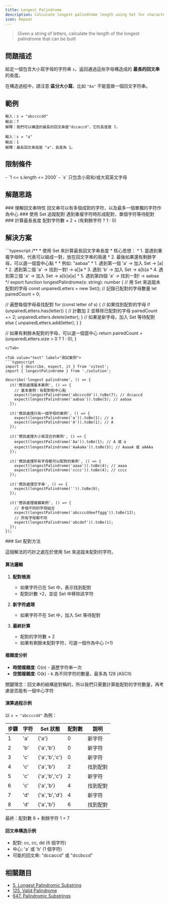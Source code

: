 ```yaml
---
title: Longest Palindrome
description: Calculate longest palindrome length using Set for character pairing
icon: Repeat
---
```



> Given a string of letters, calculate the length of the longest palindrome that can be built

## 問題描述

給定一個包含大小寫字母的字符串 `s`，返回通過這些字母構造成的 **最長的回文串** 的長度。

在構造過程中，請注意 **區分大小寫**。比如 `"Aa"` 不能當做一個回文字符串。

## 範例

```
輸入：s = "abccccdd"
輸出：7
解釋：我們可以構造的最長的回文串是"dccaccd"，它的長度是 7。

輸入：s = "a"
輸出：1
解釋：最長回文串就是 "a"，長度為 1。
```

## 限制條件

<Callout type="info">
- `1 <= s.length <= 2000`
- `s` 只包含小寫和/或大寫英文字母
</Callout>

## 解題思路

<Steps>

<Step>
### 理解回文串特性
回文串可以有多個成對的字符，以及最多一個單獨的字符作為中心
</Step>

<Step>
### 使用 Set 追蹤配對
遇到重複字符時形成配對，單個字符等待配對
</Step>

<Step>
### 計算最長長度
配對字符數 × 2 + (有剩餘字符 ? 1 : 0)
</Step>

</Steps>

## 解決方案

<Tabs>
<Tab value="solution" label="TypeScript 解答">
```typescript
/**
 * 使用 Set 來計算最長回文字串長度
 * 核心思想：
 * 1. 當遇到重複字母時，代表可以組成一對，放在回文字串的兩邊
 * 2. 最後如果還有剩餘字母，可以選一個當中心點
 *
 * 例如: "aabaa"
 * 1. 遇到第一個 'a' -> 加入 Set -> [a]
 * 2. 遇到第二個 'a' -> 找到一對! -> a[]a
 * 3. 遇到 'b' -> 加入 Set -> a[b]a
 * 4. 遇到第三個 'a' -> 加入 Set -> a[b]a[a]
 * 5. 遇到第四個 'a' -> 找到一對! -> aabaa
 */
export function longestPalindrome(s: string): number {
  // 用 Set 來追蹤未配對的字母
  const unpairedLetters = new Set<string>();
  // 記錄已配對的字母數量
  let pairedCount = 0;

  // 遍歷每個字母尋找配對
  for (const letter of s) {
    // 如果找到配對的字母
    if (unpairedLetters.has(letter)) {
      // 計數加 2 並移除已配對的字母
      pairedCount += 2;
      unpairedLetters.delete(letter);
    }
    // 如果是新字母，加入 Set 等待配對
    else {
      unpairedLetters.add(letter);
    }
  }

  // 如果有剩餘未配對的字母，可以選一個當中心
  return pairedCount + (unpairedLetters.size > 0 ? 1 : 0);
}
```
</Tab>

<Tab value="test" label="測試案例">
```typescript
import { describe, expect, it } from 'vitest';
import { longestPalindrome } from './solution';

describe('longest palindrome', () => {
  it('應該處理基本案例', () => {
    // 基本案例：有配對和中心點
    expect(longestPalindrome('abccccdd')).toBe(7); // dccaccd
    expect(longestPalindrome('aabaa')).toBe(5); // aabaa
  });

  it('應該處理只有一個字母的案例', () => {
    expect(longestPalindrome('a')).toBe(1); // a
    expect(longestPalindrome('A')).toBe(1); // A
  });

  it('應該處理大小寫混合的案例', () => {
    expect(longestPalindrome('Aa')).toBe(1); // A 或 a
    expect(longestPalindrome('AaAaAa')).toBe(5); // AaaaA 或 aAAAa
  });

  it('應該處理所有字母都可以配對的案例', () => {
    expect(longestPalindrome('aaaa')).toBe(4); // aaaa
    expect(longestPalindrome('cccc')).toBe(4); // cccc
  });

  it('應該處理空字串', () => {
    expect(longestPalindrome('')).toBe(0);
  });

  it('應該處理複雜案例', () => {
    // 多個不同的字母組合
    expect(longestPalindrome('abccccddeeffggg')).toBe(13);
    // 所有字母都不同
    expect(longestPalindrome('abcdef')).toBe(1);
  });
});
```
</Tab>

<Tab value="explanation" label="演算法解析">
### Set 配對方法

這個解法的巧妙之處在於使用 Set 來追蹤未配對的字符。

#### 算法邏輯

1. **配對檢測**
   - 如果字符已在 Set 中，表示找到配對
   - 配對計數 +2，並從 Set 中移除該字符

2. **新字符處理**
   - 如果字符不在 Set 中，加入 Set 等待配對

3. **最終計算**
   - 配對的字符數 × 2
   - 如果有剩餘未配對字符，可選一個作為中心 (+1)

#### 複雜度分析
- **時間複雜度**: O(n) - 遍歷字符串一次
- **空間複雜度**: O(k) - k 為不同字符的數量，最多為 128 (ASCII)

<Callout type="tip">
關鍵理念：回文串的結構是對稱的，所以我們只需要計算能配對的字符數量，再考慮是否能有一個中心字符
</Callout>

#### 演算過程示例
以 `s = "abccccdd"` 為例：

| 步驟 | 字符 | Set 狀態 | 配對數 | 說明 |
|------|------|----------|--------|------|
| 1 | 'a' | {'a'} | 0 | 新字符 |
| 2 | 'b' | {'a','b'} | 0 | 新字符 |
| 3 | 'c' | {'a','b','c'} | 0 | 新字符 |
| 4 | 'c' | {'a','b'} | 2 | 找到配對 |
| 5 | 'c' | {'a','b','c'} | 2 | 新字符 |
| 6 | 'c' | {'a','b'} | 4 | 找到配對 |
| 7 | 'd' | {'a','b','d'} | 4 | 新字符 |
| 8 | 'd' | {'a','b'} | 6 | 找到配對 |

最終：配對數 6 + 剩餘字符 1 = 7

#### 回文串構造示例
- 配對: cc, cc, dd (6 個字符)
- 中心: 'a' 或 'b' (1 個字符)
- 可能的回文串: "dccaccd" 或 "dccbccd"
</Tab>
</Tabs>

## 相關題目

- [5. Longest Palindromic Substring](https://leetcode.com/problems/longest-palindromic-substring/)
- [125. Valid Palindrome](https://leetcode.com/problems/valid-palindrome/)
- [647. Palindromic Substrings](https://leetcode.com/problems/palindromic-substrings/)
